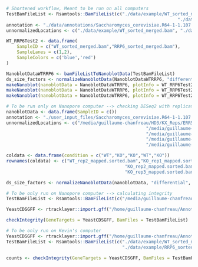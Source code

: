 ```r
# Shortened workflow, Meant to be run on all computers
TestBamFileList <- Rsamtools::BamFileList(c("./data/example/WT_sorted_merged.bam",
																 "./data/example/RRP6_sorted_merged.bam"))
annotation <- "./data/annotations/Saccharomyces_cerevisiae.R64-1-1.107.gtf"
unnormalizedLocations <- c("./data/example/WT_sorted_merged.bam", "./data/example/RRP6_sorted_merged.bam")

WT_RRP6Test2 <- data.frame(
	SampleID = c("WT_sorted_merged.bam","RRP6_sorted_merged.bam"),
	SampleLanes = c(1,2),
	SampleColors = c('blue','red')
)

NanoblotDataWTRRP6 <- bamFileListToNanoblotData(TestBamFileList)
ds_size_factors <- normalizeNanoblotData(NanoblotDataWTRRP6, "differential", unnormalizedLocations, annotation)
makeNanoblot(nanoblotData = NanoblotDataWTRRP6, plotInfo = WT_RRP6Test2, blotType = "ridge")
makeNanoblot(nanoblotData = NanoblotDataWTRRP6, plotInfo = WT_RRP6Test2, blotType = "violin")
makeNanoblot(nanoblotData = NanoblotDataWTRRP6, plotInfo = WT_RRP6Test2, size_factors = ds_size_factors)
```

```r
# To be run only on Nanopore computer --> checking DESeq2 with replicate samples 
nanoblotData <- data.frame(SampleID = c())
annotation <- "./user_input_files/Saccharomyces_cerevisiae.R64-1-1.107.gtf"
unnormalizedLocations <- c("/media/guillaume-chanfreau/HD3/KX_Reps/ERR5767189/WT_rep2_mapped.sorted.bam",
													 "/media/guillaume-chanfreau/HD3/KX_Reps/ERR5767190/KO_rep1_mapped.sorted.bam",
													 "/media/guillaume-chanfreau/HD3/KX_Reps/ERR5767191/KO_rep2_mapped.sorted.bam",
													 "/media/guillaume-chanfreau/HD3/KX_Reps/ERR5767192/WT_rep3_mapped.sorted.bam",
													 "/media/guillaume-chanfreau/HD3/KX_Reps/ERR5767193/KO_rep3_mapped.sorted.bam")

coldata <- data.frame(condition = c("WT","KO","KO","WT","KO"))
rownames(coldata) <- c("WT_rep2_mapped.sorted.bam","KO_rep1_mapped.sorted.bam",
											 "KO_rep2_mapped.sorted.bam","WT_rep3_mapped.sorted.bam",
											 "KO_rep3_mapped.sorted.bam")

ds_size_factors <- normalizeNanoblotData(nanoblotData, "differential", unnormalizedLocations, annotation, coldata,  "/home/guillaume-chanfreau/Desktop/WT_KO_DESeq2.csv")


```

```r
# To be only run on Nanopore computer --> calculating integrity
TestBamFileList <- Rsamtools::BamFileList(c("/media/guillaume-chanfreau/HD3/TRAMP_Direct/WT.bam", "/media/guillaume-chanfreau/HD3/TRAMP_Direct/RRP6.bam", "/media/guillaume-chanfreau/HD3/TRAMP_Direct/TRF4_3.bam"))

YeastCDSGFF <- rtracklayer::import.gff("/home/guillaume-chanfreau/Annotation_files/saccharomyces_cerevisiae.20210411.CDS.no_mito.gff")

checkIntegrity(GeneTargets = YeastCDSGFF, BamFiles = TestBamFileList)
```

```r
# To be only run on Kevin's computer 
YeastCDSGFF <- rtracklayer::import.gff("/home/guillaume-chanfreau/Annotation_files/saccharomyces_cerevisiae.20210411.CDS.no_mito.gff")
TestBamFileList <- Rsamtools::BamFileList(c("./data/example/WT_sorted_merged.bam",
                                            "./data/example/RRP6_sorted_merged.bam"))

counts <- checkIntegrity(GeneTargets = YeastCDSGFF, BamFiles = TestBamFileList)
```



